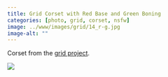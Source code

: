 ```yaml
---
title: Grid Corset with Red Base and Green Boning
categories: [photo, grid, corset, nsfw]
image: ../www/images/grid/14_r-g.jpg
image-alt: ""
---
```


Corset from the [grid project](/posts/2025-01-27_grid-project.html).

![](../www/images/grid/14_r-g.jpg)

